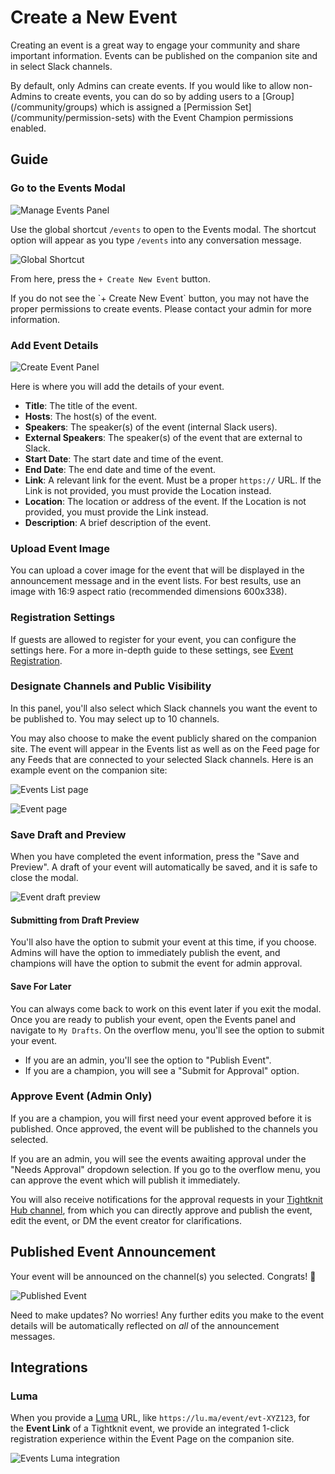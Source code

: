 
# Create a New Event

Creating an event is a great way to engage your community and share important information.
Events can be published on the companion site and in select Slack channels.

<Callout type="info">
  By default, only Admins can create events. If you would like to allow
  non-Admins to create events, you can do so by adding users to a
  [Group](/community/groups) which is assigned a [Permission
  Set](/community/permission-sets) with the Event Champion permissions enabled.
</Callout>

## Guide

<Steps>

### Go to the Events Modal

![Manage Events Panel](/events/manage-events-panel.png)

Use the global shortcut `/events` to open to the Events modal. The shortcut option will appear as you type `/events` into any conversation message.

![Global Shortcut](/events/events-shortcut.png)

From here, press the `+ Create New Event` button.

<Callout>
  If you do not see the `+ Create New Event` button, you may not have the proper
  permissions to create events. Please contact your admin for more information.
</Callout>

### Add Event Details

![Create Event Panel](/events/create-event-panel.png)

Here is where you will add the details of your event.

- **Title**: The title of the event.
- **Hosts**: The host(s) of the event.
- **Speakers**: The speaker(s) of the event (internal Slack users).
- **External Speakers**: The speaker(s) of the event that are external to Slack.
- **Start Date**: The start date and time of the event.
- **End Date**: The end date and time of the event.
- **Link**: A relevant link for the event. Must be a proper `https://` URL. If the Link is not provided, you must provide the Location instead.
- **Location**: The location or address of the event. If the Location is not provided, you must provide the Link instead.
- **Description**: A brief description of the event.

### Upload Event Image

You can upload a cover image for the event that will be displayed in the announcement message and in the event lists. For best results, use an image with 16:9 aspect ratio (recommended dimensions 600x338).

### Registration Settings

If guests are allowed to register for your event, you can configure the settings here. For a more in-depth guide to these settings, see [Event Registration](/events/event-registration).

### Designate Channels and Public Visibility

In this panel, you'll also select which Slack channels you want the event to be published to. You may select up to 10 channels.

You may also choose to make the event publicly shared on the companion site. The event will appear in the Events list as well as on the Feed page for any Feeds that are connected to your selected Slack channels.
Here is an example event on the companion site:

![Events List page](/tightknit-site/pages/events-list-page.png)

![Event page](/tightknit-site/pages/event-detail-page.png)

### Save Draft and Preview

When you have completed the event information, press the "Save and Preview". A draft of your event will automatically be saved, and it is safe to close the modal.

![Event draft preview](/events/draft-preview-panel.png)

#### Submitting from Draft Preview

You'll also have the option to submit your event at this time, if you choose. Admins will have the option to immediately publish the event, and champions will have the option to submit the event for admin approval.

#### Save For Later

You can always come back to work on this event later if you exit the modal. Once you are ready to publish your event, open the Events panel and navigate to `My Drafts`.
On the overflow menu, you'll see the option to submit your event.

- If you are an admin, you'll see the option to "Publish Event".
- If you are a champion, you will see a "Submit for Approval" option.

### Approve Event (Admin Only)

If you are a champion, you will first need your event approved before it is published. Once approved, the event will be published to the channels you selected.

If you are an admin, you will see the events awaiting approval under the "Needs Approval" dropdown selection. If you go to the overflow menu, you can approve the event which will publish it immediately.

You will also receive notifications for the approval requests in your [Tightknit Hub channel](/community/getting-started#tightknit-hub-channel), from which you can directly approve and publish the event, edit the event, or DM the event creator for clarifications.

</Steps>

## Published Event Announcement

Your event will be announced on the channel(s) you selected. Congrats! 🎉

![Published Event](/events/published-event-announcement.png)

Need to make updates? No worries! Any further edits you make to the event details will be automatically reflected on _all_ of the announcement messages.

## Integrations

### Luma

When you provide a [Luma](https://lu.ma/) URL, like `https://lu.ma/event/evt-XYZ123`, for the **Event Link** of a Tightknit event, we provide an integrated 1-click registration experience within the Event Page on the companion site.

![Events Luma integration](/events/events-luma-integration.png)
